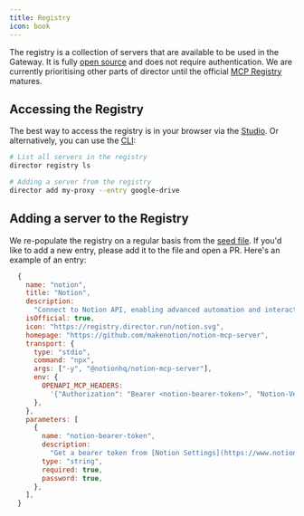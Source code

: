 ```yaml
---
title: Registry
icon: book
---
```


The registry is a collection of servers that are available to be used in the Gateway. It is fully [open source](https://github.com/theworkingcompany/director/tree/main/apps/registry) and does not require authentication. We are currently prioritising other parts of director until the official [MCP Registry](https://github.com/modelcontextprotocol/registry) matures.

## Accessing the Registry

The best way to access the registry is in your browser via the [Studio](https://studio.director.run/library). Or alternatively, you can use the [CLI](./cli):

```bash
# List all servers in the registry
director registry ls

# Adding a server from the registry
director add my-proxy --entry google-drive
```


## Adding a server to the Registry

We re-populate the registry on a regular basis from the [seed file](https://github.com/theworkingcompany/director/tree/main/apps/registry/src/seed/entries.ts). If you'd like to add a new entry, please add it to the file and open a PR. Here's an example of an entry:

```js
  {
    name: "notion",
    title: "Notion",
    description:
      "Connect to Notion API, enabling advanced automation and interaction capabilities for developers and tools.",
    isOfficial: true,
    icon: "https://registry.director.run/notion.svg",
    homepage: "https://github.com/makenotion/notion-mcp-server",
    transport: {
      type: "stdio",
      command: "npx",
      args: ["-y", "@notionhq/notion-mcp-server"],
      env: {
        OPENAPI_MCP_HEADERS:
          '{"Authorization": "Bearer <notion-bearer-token>", "Notion-Version": "2022-06-28" }',
      },
    },
    parameters: [
      {
        name: "notion-bearer-token",
        description:
          "Get a bearer token from [Notion Settings](https://www.notion.so/profile/integrations)",
        type: "string",
        required: true,
        password: true,
      },
    ],
  }
```